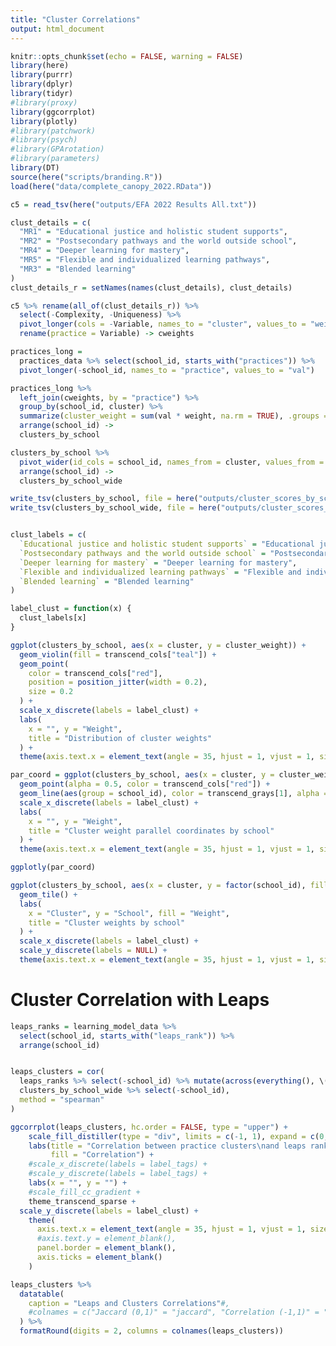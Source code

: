 ```yaml
---
title: "Cluster Correlations"
output: html_document
---
```


```r
knitr::opts_chunk$set(echo = FALSE, warning = FALSE)
library(here)
library(purrr)
library(dplyr)
library(tidyr)
#library(proxy)
library(ggcorrplot)
library(plotly)
#library(patchwork)
#library(psych)
#library(GPArotation)
#library(parameters)
library(DT)
source(here("scripts/branding.R"))
load(here("data/complete_canopy_2022.RData"))

c5 = read_tsv(here("outputs/EFA 2022 Results All.txt"))

clust_details = c(
  "MR1" = "Educational justice and holistic student supports",
  "MR2" = "Postsecondary pathways and the world outside school",
  "MR4" = "Deeper learning for mastery",
  "MR5" = "Flexible and individualized learning pathways",
  "MR3" = "Blended learning"
)
clust_details_r = setNames(names(clust_details), clust_details)

c5 %>% rename(all_of(clust_details_r)) %>%
  select(-Complexity, -Uniqueness) %>%
  pivot_longer(cols = -Variable, names_to = "cluster", values_to = "weight") %>%
  rename(practice = Variable) -> cweights

practices_long = 
  practices_data %>% select(school_id, starts_with("practices")) %>%
  pivot_longer(-school_id, names_to = "practice", values_to = "val")

practices_long %>%
  left_join(cweights, by = "practice") %>%
  group_by(school_id, cluster) %>% 
  summarize(cluster_weight = sum(val * weight, na.rm = TRUE), .groups = "drop") %>%
  arrange(school_id) ->
  clusters_by_school

clusters_by_school %>%
  pivot_wider(id_cols = school_id, names_from = cluster, values_from = cluster_weight) %>%
  arrange(school_id) ->
  clusters_by_school_wide

write_tsv(clusters_by_school, file = here("outputs/cluster_scores_by_school_long.tsv"))
write_tsv(clusters_by_school_wide, file = here("outputs/cluster_scores_by_school_wide.tsv"))


clust_labels = c(
  `Educational justice and holistic student supports` = "Educational justice and\nholistic student supports", 
  `Postsecondary pathways and the world outside school` = "Postsecondary pathways\nand the world outside school", 
  `Deeper learning for mastery` = "Deeper learning for mastery",
  `Flexible and individualized learning pathways` = "Flexible and individualized\nlearning pathways", 
  `Blended learning` = "Blended learning"
)

label_clust = function(x) {
  clust_labels[x]
}
```

```r
ggplot(clusters_by_school, aes(x = cluster, y = cluster_weight)) +
  geom_violin(fill = transcend_cols["teal"]) +
  geom_point(
    color = transcend_cols["red"],
    position = position_jitter(width = 0.2),
    size = 0.2
  ) +
  scale_x_discrete(labels = label_clust) +
  labs(
    x = "", y = "Weight",
    title = "Distribution of cluster weights"
  ) +
  theme(axis.text.x = element_text(angle = 35, hjust = 1, vjust = 1, size = rel(0.5)))
```


```r
par_coord = ggplot(clusters_by_school, aes(x = cluster, y = cluster_weight)) +
  geom_point(alpha = 0.5, color = transcend_cols["red"]) +
  geom_line(aes(group = school_id), color = transcend_grays[1], alpha = 0.3) +
  scale_x_discrete(labels = label_clust) +
  labs(
    x = "", y = "Weight",
    title = "Cluster weight parallel coordinates by school"
  ) +
  theme(axis.text.x = element_text(angle = 35, hjust = 1, vjust = 1, size = rel(0.5))) 

ggplotly(par_coord)
```

```r
ggplot(clusters_by_school, aes(x = cluster, y = factor(school_id), fill = cluster_weight)) +
  geom_tile() +
  labs(
    x = "Cluster", y = "School", fill = "Weight",
    title = "Cluster weights by school"
  ) +
  scale_x_discrete(labels = label_clust) +
  scale_y_discrete(labels = NULL) +
  theme(axis.text.x = element_text(angle = 35, hjust = 1, vjust = 1, size = rel(0.5))) 
```

# Cluster Correlation with Leaps

```r
leaps_ranks = learning_model_data %>%
  select(school_id, starts_with("leaps_rank")) %>%
  arrange(school_id)


leaps_clusters = cor(
  leaps_ranks %>% select(-school_id) %>% mutate(across(everything(), \(x) -x)),
  clusters_by_school_wide %>% select(-school_id),
  method = "spearman"
)

ggcorrplot(leaps_clusters, hc.order = FALSE, type = "upper") +
    scale_fill_distiller(type = "div", limits = c(-1, 1), expand = c(0, 0)) +
    labs(title = "Correlation between practice clusters\nand leaps ranks",
         fill = "Correlation") +
    #scale_x_discrete(labels = label_tags) +
    #scale_y_discrete(labels = label_tags) +
    labs(x = "", y = "") + 
    #scale_fill_cc_gradient + 
    theme_transcend_sparse + 
  scale_y_discrete(labels = label_clust) +
    theme(
      axis.text.x = element_text(angle = 35, hjust = 1, vjust = 1, size = rel(0.5)),
      #axis.text.y = element_blank(),
      panel.border = element_blank(),
      axis.ticks = element_blank()
    )
```


```r
leaps_clusters %>% 
  datatable(
    caption = "Leaps and Clusters Correlations"#,
    #colnames = c("Jaccard (0,1)" = "jaccard", "Correlation (-1,1)" = "correlation")
  ) %>%
  formatRound(digits = 2, columns = colnames(leaps_clusters)) 
```

